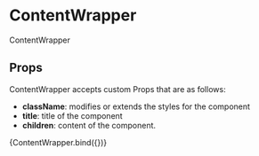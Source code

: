
<Meta title="components/atoms/ContentWrapper" decorators={[withDesign]} />

# ContentWrapper

ContentWrapper

## Props

ContentWrapper accepts custom Props that are as follows:

- <b>className</b>: modifies or extends the styles for the component
- <b>title</b>: title of the component
- <b>children</b>: content of the component.

<Canvas>
  <Story
    name="ContentWrapper"
    parameters={{
      design: {
        type: 'figma',
        url: '',
      },
    }}
    args={{
      className: '',
      title: 'Lorem Ipsum',
      children: ' Lorem Ipsum ',
    }}
  >
    {ContentWrapper.bind({})}
  </Story>
</Canvas>

<ArgsTable of={ContentWrapper} />
